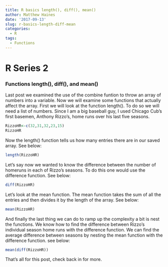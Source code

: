 ```yaml
---
title: R basics length(), diff(), mean()
author: Matthew Haines
date: '2017-09-13'
slug: r-basics-length-diff-mean
categories:
  - R
tags:
  - Functions
---
```


# R Series 2
### Functions length(), diff(), and mean()

Last post we examined the use of the combine funtion to throw an array of numbers into a variable. Now we will examine some functions that actually affect the array. First we will look at the function length(). To do so we will need a list of numbers. Since I am a big baseball guy, I used Chicago Cub's first basemen, Anthony Rizzo's, home runs over his last five seasons.

```r
RizzoHR<-c(32,31,32,23,15)
RizzoHR
```

Now the length() function tells us how many entries there are in our saved array. See below:

```r
length(RizzoHR)
```

Let's say now we wanted to know the difference between the number of homeruns in each of Rizzo's seasons. To do this one would use the difference function. See below:

```r
diff(RizzoHR)
```
 
Let's look at the mean function. The mean function takes the sum of all the entries and then divides it by the length of the array. See below:

```r
mean(RizzoHR)
```

And finally the last thing we can do to ramp up the complexity a bit is nest the functions. We know how to find the difference between Rizzo's individual season home runs with the difference function. We can find the average difference between seasons by nesting the mean function with the difference function. see below:

```r
mean(diff(RizzoHR))
```

That's all for this post, check back in for more.
